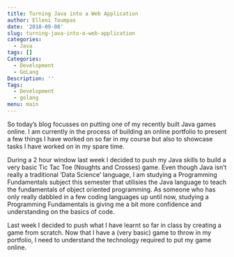 ```yaml
---
title: Turning Java into a Web Application
author: Elleni Toumpas
date: '2018-09-08'
slug: turning-java-into-a-web-application
categories:
  - Java
tags: []
Categories:
  - Development
  - GoLang
Description: ''
Tags:
  - Development
  - golang
menu: main
---
```


So today's blog focusses on putting one of my recently built Java games online. I am currently in the process of building an online portfolio to present a few things I have worked on so far in my course but also to showcase tasks I have worked on in my spare time. 

During a 2 hour window last week I decided to push my Java skills to build a very basic Tic Tac Toe (Noughts and Crosses) game. Even though Java isn't really a traditional 'Data Science' language, I am studying a Programming Fundamentals subject this semester that utilisies the Java language to teach the fundamentals of object oriented programming. As someone who has only really dabbled in a few coding languages up until now, studying a Programming Fundamentals is giving me a bit more confidence and understanding on the basics of code.  

Last week I decided to push what I have learnt so far in class by creating a game from scratch. Now that I have a (very basic) game to throw in my portfolio, I need to understand the technology required to put my game online.
